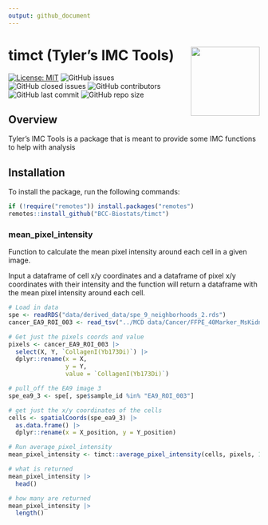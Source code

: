 ```yaml
---
output: github_document
---
```



# timct (Tyler's IMC Tools) <a href="https://github.com/BCC-Biostats/timct"><img src="man/figures/IMC_image.png" align="right" height="138" /></a>

[![License: MIT](https://img.shields.io/badge/License-MIT-yellow.svg)](https://opensource.org/licenses/MIT) ![GitHub issues](https://img.shields.io/github/issues/BCC-Biostats/timct) ![GitHub closed issues](https://img.shields.io/github/issues-closed/BCC-Biostats/timct)
 ![GitHub contributors](https://img.shields.io/github/contributors/BCC-Biostats/timct) ![GitHub last commit](https://img.shields.io/github/last-commit/BCC-Biostats/timct) ![GitHub repo size](https://img.shields.io/github/repo-size/BCC-Biostats/timct)







## Overview

Tyler's IMC Tools is a package that is meant to provide some IMC functions to help with analysis


## Installation

To install the package, run the following commands:

```r
if (!require("remotes")) install.packages("remotes")
remotes::install_github("BCC-Biostats/timct")   
```



### mean_pixel_intensity

Function to calculate the mean pixel intensity around each cell in a given image.

Input a dataframe of cell x/y coordinates and a dataframe of pixel x/y coordinates with their intensity and the function will return a dataframe with the mean pixel intensity around each cell.



```r

# Load in data
spe <- readRDS("data/derived_data/spe_9_neighborhoods_2.rds")
cancer_EA9_ROI_003 <- read_tsv("../MCD data/Cancer/FFPE_40Marker_MsKidney_EA9_11-30-202-MCD/20231201_ROI_003_3.txt")

# Get just the pixels coords and value
pixels <- cancer_EA9_ROI_003 |> 
  select(X, Y, `CollagenI(Yb173Di)`) |>
  dplyr::rename(x = X,
                y = Y,
                value = `CollagenI(Yb173Di)`)

# pull_off the EA9 image 3
spe_ea9_3 <- spe[, spe$sample_id %in% "EA9_ROI_003"]

# get just the x/y coordinates of the cells
cells <- spatialCoords(spe_ea9_3) |> 
  as.data.frame() |> 
  dplyr::rename(x = X_position, y = Y_position)

# Run average_pixel_intensity
mean_pixel_intensity <- timct::average_pixel_intensity(cells, pixels, 14)

# what is returned
mean_pixel_intensity |> 
  head()

# how many are returned
mean_pixel_intensity |> 
  length()
```


